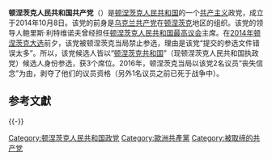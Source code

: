{{Infobox political party
|country=顿涅茨克人民共和国
|slogan=
|logo = [[File:Logo_of_the_Communist_Party_of_the_Donetsk_People's_Republic.svg|250px]]
|party_name=顿涅茨克人民共和国共产党
|native_name=<small>Коммунистическая партия Донецкой Народной Республики</small>
|leader=鲍里斯·利特维诺夫
|leader1_title=
|leader1_name=
|predecessor=
|foundation=2014年10月8日
|split = [[烏克蘭共產黨|烏克蘭共產黨]]
|ideology=[[共产主义|共产主义]]<br>[[马克思列宁主义|马克思列宁主义]]<br>[[左翼民族主义|左翼民族主义]]<br>{{le|苏维埃爱国主义|Soviet patriotism}}
|position=[[左翼|左翼]]至[[極左翼|極左翼]]
|national=
|european=
|colorcode=red
|colors=
| newspaper = 《前进》<ref>{{dead link|date=February 2019}}[https://web.archive.org/save/http://wpered.su/o-nas/ Vperyod]. Official website{{dead link|date=February 2019}}</ref>
|seats1_title =[[人民议会_(顿涅茨克人民共和国)|人民议会]]
|seats1={{Composition bar|0|100|red}}<ref>{{cite web |url=http://dnr.today/news/spisok-deputatov-narodnogo-soveta-sozyva-2014-goda/ |title=存档副本 |accessdate=2014-11-14 |deadurl=yes |archiveurl=https://web.archive.org/web/20141115020405/http://dnr.today/news/spisok-deputatov-narodnogo-soveta-sozyva-2014-goda/ |archivedate=2014-11-15 }}</ref>
|headquarters=[[顿涅茨克|顿涅茨克]]
|flag=[[File:Flag_of_the_Communist_Party_of_the_Donetsk_People's_Republic.svg|200px]]
}}
{{共产党}}
'''顿涅茨克人民共和国共产党'''（{{lang-ru|Коммунистическая партия Донецкой Народной Республики}}）是[[顿涅茨克人民共和国|顿涅茨克人民共和国]]的一个[[共产主义|共产主义]]政党，成立于2014年10月8日。该党的前身是[[乌克兰共产党|乌克兰共产党]]在[[顿涅茨克|顿涅茨克]]地区的组织。该党的领导人鲍里斯·利特维诺夫曾经担任[[顿涅茨克人民共和国人民议会|顿涅茨克人民共和国最高议会]]主席。在[[2014年顿涅茨克大选|2014年顿涅茨克大选]]前夕，该党被顿涅茨克当局禁止参选，理由是该党“提交的参选文件错误太多”。所以，该党候选人皆以“[[顿涅茨克共和国_(政党)|顿涅茨克共和国]]”（现顿涅茨克人民共和国执政党）候选人身份参选，获3个席位。2016年，顿涅茨克当局以该党2名议员“丧失信念”为由，剥夺了他们的议员资格（另外1名议员之前已死于战争中）。

== 参考文獻 ==
{{Reflist}}

{{-}}
{{顿涅茨克人民共和国政党}}
{{欧洲的共产党}}
{{Portal bar|共产主义|政党|俄罗斯|乌克兰}}

[[Category:顿涅茨克人民共和国政党|Category:顿涅茨克人民共和国政党]]
[[Category:歐洲共產黨|Category:歐洲共產黨]]
[[Category:被取缔的共产党|Category:被取缔的共产党]]
